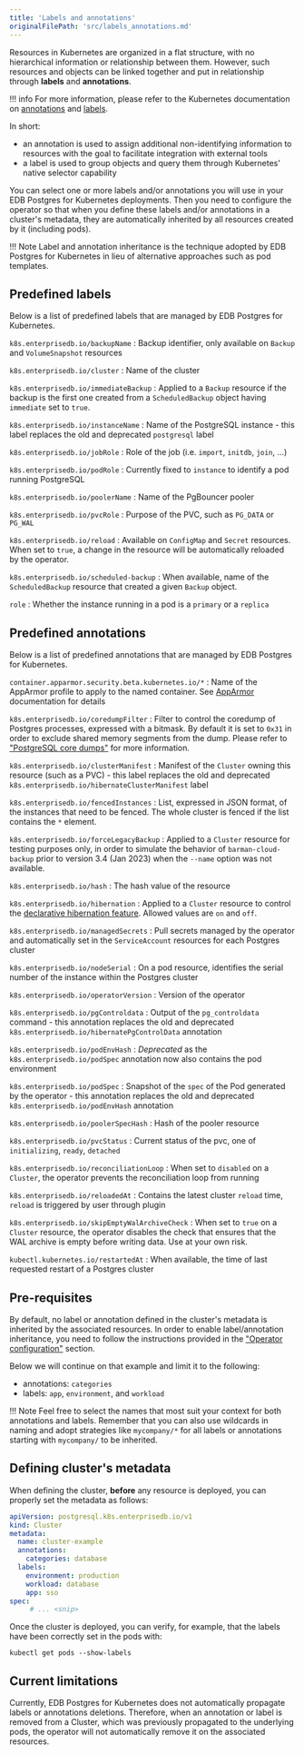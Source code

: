 ```yaml
---
title: 'Labels and annotations'
originalFilePath: 'src/labels_annotations.md'
---
```


Resources in Kubernetes are organized in a flat structure, with no hierarchical
information or relationship between them. However, such resources and objects
can be linked together and put in relationship through **labels** and
**annotations**.

!!! info
    For more information, please refer to the Kubernetes documentation on
    [annotations](https://kubernetes.io/docs/concepts/overview/working-with-objects/annotations/) and
    [labels](https://kubernetes.io/docs/concepts/overview/working-with-objects/labels/).

In short:

-   an annotation is used to assign additional non-identifying information to
    resources with the goal to facilitate integration with external tools
-   a label is used to group objects and query them through Kubernetes' native
    selector capability

You can select one or more labels and/or annotations you will use
in your EDB Postgres for Kubernetes deployments. Then you need to configure the operator
so that when you define these labels and/or annotations in a cluster's metadata,
they are automatically inherited by all resources created by it (including pods).

!!! Note
    Label and annotation inheritance is the technique adopted by EDB Postgres for Kubernetes
    in lieu of alternative approaches such as pod templates.

## Predefined labels

Below is a list of predefined labels that are managed by EDB Postgres for Kubernetes.

`k8s.enterprisedb.io/backupName`
:   Backup identifier, only available on `Backup` and `VolumeSnapshot`
    resources

`k8s.enterprisedb.io/cluster`
:   Name of the cluster

`k8s.enterprisedb.io/immediateBackup`
:   Applied to a `Backup` resource if the backup is the first one created from
    a `ScheduledBackup` object having `immediate` set to `true`.

`k8s.enterprisedb.io/instanceName`
:   Name of the PostgreSQL instance - this label replaces the old and
    deprecated `postgresql` label

`k8s.enterprisedb.io/jobRole`
:   Role of the job (i.e. `import`, `initdb`, `join`, ...)

`k8s.enterprisedb.io/podRole`
:   Currently fixed to `instance` to identify a pod running PostgreSQL

`k8s.enterprisedb.io/poolerName`
:   Name of the PgBouncer pooler

`k8s.enterprisedb.io/pvcRole`
:   Purpose of the PVC, such as `PG_DATA` or `PG_WAL`

`k8s.enterprisedb.io/reload`
:   Available on `ConfigMap` and `Secret` resources. When set to `true`,
    a change in the resource will be automatically reloaded by the operator.

`k8s.enterprisedb.io/scheduled-backup`
:   When available, name of the `ScheduledBackup` resource that created a given
    `Backup` object.

`role`
:   Whether the instance running in a pod is a `primary` or a `replica`

## Predefined annotations

Below is a list of predefined annotations that are managed by EDB Postgres for Kubernetes.

`container.apparmor.security.beta.kubernetes.io/*`
:   Name of the AppArmor profile to apply to the named container.
    See [AppArmor](security.md#restricting-pod-access-using-apparmor)
    documentation for details

`k8s.enterprisedb.io/coredumpFilter`
:   Filter to control the coredump of Postgres processes, expressed with a
    bitmask. By default it is set to `0x31` in order to exclude shared memory
    segments from the dump. Please refer to ["PostgreSQL core dumps"](troubleshooting.md#postgresql-core-dumps)
    for more information.

`k8s.enterprisedb.io/clusterManifest`
:   Manifest of the `Cluster` owning this resource (such as a PVC) - this label
    replaces the old and deprecated `k8s.enterprisedb.io/hibernateClusterManifest` label

`k8s.enterprisedb.io/fencedInstances`
:   List, expressed in JSON format, of the instances that need to be fenced.
    The whole cluster is fenced if the list contains the `*` element.

`k8s.enterprisedb.io/forceLegacyBackup`
:   Applied to a `Cluster` resource for testing purposes only, in order to
    simulate the behavior of `barman-cloud-backup` prior to version 3.4 (Jan 2023)
    when the `--name` option was not available.

`k8s.enterprisedb.io/hash`
:   The hash value of the resource

`k8s.enterprisedb.io/hibernation`
:   Applied to a `Cluster` resource to control the [declarative hibernation feature](declarative_hibernation.md).
    Allowed values are `on` and `off`.

`k8s.enterprisedb.io/managedSecrets`
:   Pull secrets managed by the operator and automatically set in the
    `ServiceAccount` resources for each Postgres cluster

`k8s.enterprisedb.io/nodeSerial`
:   On a pod resource, identifies the serial number of the instance within the
    Postgres cluster

`k8s.enterprisedb.io/operatorVersion`
:   Version of the operator

`k8s.enterprisedb.io/pgControldata`
:   Output of the `pg_controldata` command - this annotation replaces the old and
    deprecated `k8s.enterprisedb.io/hibernatePgControlData` annotation

`k8s.enterprisedb.io/podEnvHash`
:   *Deprecated* as the `k8s.enterprisedb.io/podSpec` annotation now also contains the pod environment

`k8s.enterprisedb.io/podSpec`
:   Snapshot of the `spec` of the Pod generated by the operator - this annotation replaces
    the old and deprecated `k8s.enterprisedb.io/podEnvHash` annotation

`k8s.enterprisedb.io/poolerSpecHash`
:   Hash of the pooler resource

`k8s.enterprisedb.io/pvcStatus`
:   Current status of the pvc, one of `initializing`, `ready`, `detached`

`k8s.enterprisedb.io/reconciliationLoop`
:   When set to `disabled` on a `Cluster`, the operator prevents the
    reconciliation loop from running

`k8s.enterprisedb.io/reloadedAt`
:   Contains the latest cluster `reload` time, `reload` is triggered by user through plugin

`k8s.enterprisedb.io/skipEmptyWalArchiveCheck`
:   When set to `true` on a `Cluster` resource, the operator disables the check
    that ensures that the WAL archive is empty before writing data. Use at your own
    risk.

`kubectl.kubernetes.io/restartedAt`
:  When available, the time of last requested restart of a Postgres cluster

## Pre-requisites

By default, no label or annotation defined in the cluster's metadata is
inherited by the associated resources.
In order to enable label/annotation inheritance, you need to follow the
instructions provided in the ["Operator configuration"](operator_conf.md) section.

Below we will continue on that example and limit it to the following:

-   annotations: `categories`
-   labels: `app`, `environment`, and `workload`

!!! Note
    Feel free to select the names that most suit your context for both
    annotations and labels. Remember that you can also use wildcards
    in naming and adopt strategies like `mycompany/*` for all labels
    or annotations starting with `mycompany/` to be inherited.

## Defining cluster's metadata

When defining the cluster, **before** any resource is deployed, you can
properly set the metadata as follows:

```yaml
apiVersion: postgresql.k8s.enterprisedb.io/v1
kind: Cluster
metadata:
  name: cluster-example
  annotations:
    categories: database
  labels:
    environment: production
    workload: database
    app: sso
spec:
     # ... <snip>
```

Once the cluster is deployed, you can verify, for example, that the labels
have been correctly set in the pods with:

```shell
kubectl get pods --show-labels
```

## Current limitations

Currently, EDB Postgres for Kubernetes does not automatically propagate labels or
annotations deletions. Therefore, when an annotation or label is removed from
a Cluster, which was previously propagated to the underlying pods, the operator
will not automatically remove it on the associated resources.